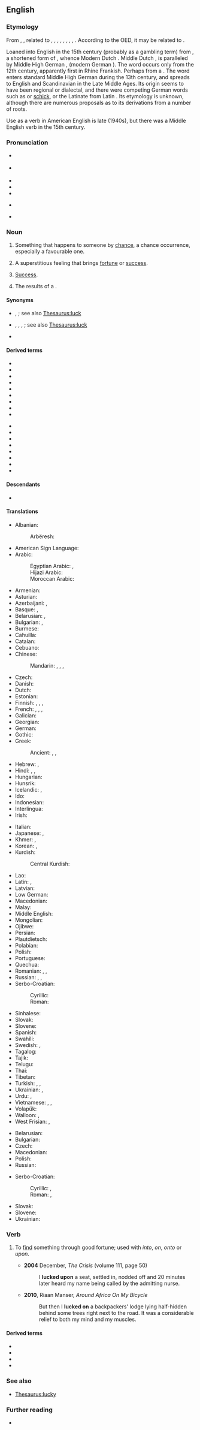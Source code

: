 {{also|Luck|Łuck}}
==English==

===Etymology===
From {{inh|en|enm|luk}}, {{m|enm|lukke}}, related to {{cog|ofs|luk||luck}}, {{cog|fy|gelok||luck}}, {{cog|stq|Gluk||luck}}, {{cog|nl|geluk||luck, happiness}}, {{cog|nds|luk||luck}}, {{cog|de|Glück||luck, good fortune, happiness}}, {{cog|da|lykke||luck}}, {{cog|sv|lycka||luck}}, {{cog|is|lukka||luck}}.  According to the OED, it may be related to {{m|en|lock}}.

Loaned into English in the 15th century (probably as a gambling term) from {{bor|en|dum|luc}}, a shortened form of {{m|dum|gheluc||good fortune}}, whence Modern Dutch {{m|nl|geluk}}.
Middle Dutch {{m|dum|luc}}, {{m|dum|gheluc}} is paralleled by Middle High German {{m|gmh|lücke}}, {{m|gmh|gelücke}} (modern German {{m|de|Glück}}). The word occurs only from the 12th century, apparently first in Rhine Frankish. Perhaps from a {{der|en|frk|*galukki}}. The word enters standard Middle High German during the 13th century, and spreads to English and Scandinavian in the Late Middle Ages. Its origin seems to have been regional or dialectal, and there were competing German words such as {{m|gmh|gevelle}} or [[schick]], or the Latinate {{m|gmh|fortūne}} from Latin {{m|la|fortūna}}. Its etymology is unknown, although there are numerous proposals as to its derivations from a number of roots.

Use as a verb in American English is late (1940s), but there was a Middle English verb {{m|enm|lukken|t=to chance, to happen by good fortune}} in the 15th century.

===Pronunciation===
* {{a|RP}} {{IPA|en|/lʌk/|[lɐk]}}
* {{a|US}} {{IPA|en|/lʌk/}}
* {{audio|en|en-us-luck.ogg|Audio (US)}}
* {{audio|en|LL-Q1860 (eng)-Back ache-luck.wav|Audio (UK)}}
* {{rhymes|en|ʌk|s=1}}
* {{a|Northern England}} {{IPA|en|/lʊk/}}
* {{homophones|en|look}} {{a|some dialects}}

===Noun===
{{en-noun|-|s}}

# Something that happens to someone by [[chance]], a chance occurrence, especially a favourable one.
#: {{ux|en|The raffle is just a matter of '''luck'''.}}
#: {{ux|en|Sometimes it takes a bit of '''luck''' to get success.}}
#: {{ux|en|I couldn't believe my '''luck''' when I found a fifty dollar bill on the street.}}
#: {{ux|en|Gilbert had some bad '''luck''' yesterday — he got pick-pocketed and lost fifty dollars.}}
# A superstitious feeling that brings [[fortune]] or [[success]].
#: {{ux|en|He blew on the dice for '''luck'''.}}
#: {{ux|en|I wish you lots of '''luck''' for the exam tomorrow.}}
# [[success|Success]].
#: {{ux|en|I tried for ages to find a pair of blue suede shoes, but didn't have any '''luck'''.}}
#: {{ux|en|He has a lot of '''luck''' with the ladies, perhaps it is because of his new motorbike.}}
# {{lb|en|video games|computing}} The results of a {{l|en|random number generator}}.
#: {{ux|en|The creators of {{w|tool-assisted speedrun|tool-assisted speedruns}} often manipulate a lot of '''luck''' to get the most favorable results in order to save the most time.}}

====Synonyms====
* {{sense|a chance occurrence}} {{l|en|chance}}, {{l|en|fortune}}; see also [[Thesaurus:luck]]
* {{sense|a favorable chance occurrence}} {{l|en|good luck}}, {{l|en|hap}}, {{l|en|fortune}}, {{l|en|fortuitousness}}; see also [[Thesaurus:luck]]
* {{sense|a superstitious feeling}} {{l|en|fortune}}

====Derived terms====
{{rel-top|terms derived from luck (noun)}}
* {{l|en|bad luck}}
* {{l|en|down on one's luck}}
* {{l|en|good luck}}
* {{l|en|luckless}}
* {{l|en|lucky}}
* {{l|en|lucky break}}
* {{l|en|luck out}}
* {{l|en|luck of the draw}}
* {{l|en|luck of the Irish}}
{{rel-mid}}
* {{l|en|make one's own luck}}
* {{l|en|push one's luck}}
* {{l|en|ride one's luck}}
* {{l|en|run of bad luck}}
* {{l|en|streak of good luck}}
* {{l|en|stroke of luck}}
* {{l|en|unluck}}
* {{l|en|with any luck}}
{{rel-bottom}}

====Descendants====
* {{desc|cy|lwc|bor=1}}

====Translations====
{{trans-top|something that happens to someone by chance}}
* Albanian: {{t+|sq|fat}}
*: Arbëresh: {{t|sq|psorë}}
* American Sign Language: {{t|ase|Open8@Chin-PalmBack Open8@NearSideChinhigh-PalmForward}}
* Arabic: {{t|ar|حَظّ}}
*: Egyptian Arabic: {{t|arz|حظ|m|tr=ḥaẓẓ|sc=Arab}}, {{t|arz|بخت|tr=baxt}}
*: Hijazi Arabic: {{t|acw|حَظ|m|tr=ḥaẓ|sc=Arab}}
*: Moroccan Arabic: {{t|ary|زهر|tr=zhar}}
* Armenian: {{t+|hy|բախտ}}
* Asturian: {{t|ast|suerte|f}}
* Azerbaijani: {{t+|az|bəxt}}, {{t+|az|uğur}}
* Basque: {{t|eu|zori}}, {{t+|eu|adur}}
* Belarusian: {{t|be|уда́ча|f}}, {{t|be|шча́сце|n}}
* Bulgarian: {{t+|bg|късме́т|m}}, {{t+|bg|ща́стие|n}}
* Burmese: {{t+|my|ကံ}}
* Cahuilla: {{t|chl|'esweerta}}
* Catalan: {{t+|ca|sort|f}}
* Cebuano: {{t|ceb|suwerte}}
* Chinese:
*: Mandarin: {{t+|cmn|運氣|sc=Hani}}, {{t+|cmn|运气|tr=yùnqi|sc=Hani}}, {{t+|cmn|時運|sc=Hani}}, {{t+|cmn|时运|tr=shíyùn|sc=Hani}}
* Czech: {{t+|cs|štěstí|n}}
* Danish: {{t+|da|held|n}}
* Dutch: {{t+|nl|geluk|n}}
* Estonian: {{t+|et|õnn}}
* Finnish: {{t+|fi|onni}}, {{t+|fi|tuuri}}, {{qualifier|slang}} {{t+|fi|munkki}}, {{t+|fi|säkä}}
* French: {{t+|fr|chance|f}}, {{t+|fr|veine|f}} {{qualifier|familiar}}, {{t+|fr|bol|m}} {{qualifier|informal}}, {{t+|fr|cul|m}} {{qualifier|vulgar}}
* Galician: {{t|gl|sorte|f}}
* Georgian: {{t-needed|ka}}
* German: {{t+|de|Glück|n}}
* Gothic: {{t|got|𐌰𐌿𐌳𐌰𐌲𐌴𐌹|f}}
* Greek: {{t+|el|τύχη|f}}
*: Ancient: {{t|grc|τύχη|f}}, {{t|grc|εὐτυχία|f}}, {{t|grc|εὐτύχημα|n}}
* Hebrew: {{t+|he|מַזָּל|m|tr=mazál}}, {{t+|he|גָּד|m|tr=gad}}
* Hindi: {{t+|hi|भाग्य|m}}, {{t|hi|क़िस्मत|f}}, {{t|hi|तक़दीर|f}}
* Hungarian: {{t+|hu|szerencse}}
* Hunsrik: {{t|hrx|Glick|n}}
* Icelandic: {{t|is|heppni|f}}, {{t|is|lukka|f}}
* Ido: {{t+|io|chanco}}
* Indonesian: {{t+|id|keberuntungan}}
* Interlingua: {{t|ia|sorte}}
* Irish: {{t+|ga|ádh|m}}
{{trans-mid}}
* Italian: {{t+|it|fortuna|f}}
* Japanese: {{t+|ja|運|tr=うん, un}}, {{t|ja|運勢|tr=うんせい, unsei}}
* Khmer: {{t+|km|សំណាង}}, {{t+|km|ជោគ}}
* Korean: {{t+|ko|운}}, {{t+|ko|재수}}
* Kurdish:
*: Central Kurdish: {{t+|ckb|بەخت}}
* Lao: {{t+|lo|ໂຊກ}}
* Latin: {{t|la|fortūna|f}}, {{t|la|fors|f}}
* Latvian: {{t|lv|veiksme|f}}
* Low German: {{t|nds|Glücke|n}} {{q|Paderbornisch}}
* Macedonian: {{t|mk|среќа|f}}
* Malay: {{t|ms|tuah}}
* Middle English: {{t-needed|enm}}
* Mongolian: {{t+|mn|аз}}
* Ojibwe: {{t|oj|minose}}
* Persian: {{t+|fa|شانس|tr=šâns}}
* Plautdietsch: {{t|pdt|Jlekj|n}}
* Polabian: {{t|pox|lük|m}}
* Polish: {{t+|pl|szczęście|n}}
* Portuguese: {{t+|pt|sorte|f}}
* Quechua: {{t|qu|ataw}}
* Romanian: {{t+|ro|noroc|n}}, {{t+|ro|șansă|f}}, {{t+|ro|soartă}}
* Russian: {{t+|ru|уда́ча|f}}, {{t+|ru|везе́ние|n}}, {{t+|ru|сча́стье|n}}
* Serbo-Croatian:
*: Cyrillic: {{t|sh|сре̏ћа|f}}
*: Roman: {{t+|sh|srȅća|f}}
* Sinhalese: {{t|si|වාසනාව}}
* Slovak: {{t|sk|šťastie|n}}
* Slovene: {{t+|sl|srẹ́ča|f}}
* Spanish: {{t+|es|suerte|f}}
* Swahili: {{t+|sw|bahati}}
* Swedish: {{t+|sv|lycka}}, {{t+|sv|tur}}
* Tagalog: {{t|tl|suwerte}}
* Tajik: {{t+|tg|барор}}
* Telugu: {{t+|te|అదృష్టం}}
* Thai: {{t+|th|โชค}}
* Tibetan: {{t|bo|ལམ་འགྲོ}}
* Turkish: {{t+|tr|uğur}}, {{t+|tr|şans}}, {{t+|tr|talih}}
* Ukrainian: {{t|uk|уда́ча|f}}, {{t+|uk|ща́стя|n}}
* Urdu: {{t|ur|قسمت|f|tr=qismat}}, {{t|ur|تقدیر|f|tr=taqdīr}}
* Vietnamese: {{t+|vi|may mắn}}, {{t|vi|vận may}}, {{t+|vi|vận}}
* Volapük: {{t+|vo|läb}}
* Walloon: {{t+|wa|tchance|f}}, {{t+|wa|bouneur|m}}
* West Frisian: {{t|fy|lok|n}}, {{t|fy|gelok|n}}
{{trans-bottom}}

{{trans-top|success}}
* Belarusian: {{t|be|по́спех|m}}
* Bulgarian: {{t+|bg|успе́х|m}}
* Czech: {{t+|cs|úspěch|m}}
* Macedonian: {{t|mk|успех|m}}
* Polish: {{t+|pl|sukces|m}}
* Russian: {{t+|ru|успе́х|m}}
{{trans-mid}}
* Serbo-Croatian:
*: Cyrillic: {{t|sh|у̀спех|m}}, {{t|sh|у̀спјех|m}}
*: Roman: {{t+|sh|ùspeh|m}}, {{t+|sh|ùspjeh|m}}
* Slovak: {{t|sk|úspech|m}}
* Slovene: {{t+|sl|uspȅh|m}}
* Ukrainian: {{t|uk|у́спіх|m}}
{{trans-bottom}}

===Verb===
{{en-verb}}

# {{lb|en|intransitive|informal}} To [[find]] something through good fortune; used with ''into'', ''on'', ''onto'' or ''upon''.
#* '''2004''' December, ''The Crisis'' (volume 111, page 50)
#*: I '''lucked upon''' a seat, settled in, nodded off and 20 minutes later heard my name being called by the admitting nurse.
#* '''2010''', Riaan Manser, ''Around Africa On My Bicycle''
#*: But then I '''lucked on''' a backpackers' lodge lying half-hidden behind some trees right next to the road. It was a considerable relief to both my mind and my muscles.

====Derived terms====
* {{l|en|luck in}}
* {{l|en|luck into}}
* {{l|en|luck out}}
* {{l|en|luck through}}


===See also===
*[[Thesaurus:lucky]]

===Further reading===
* {{R:OED}}